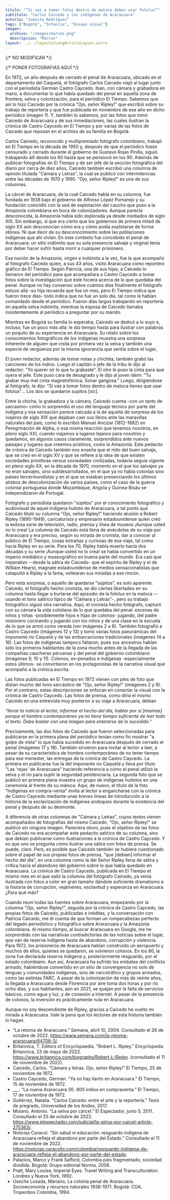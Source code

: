 ```yaml
---
titulo: "“Si vas a tomar fotos dentro de maloca debes usar fotolux”"
subtitulo: "Carlos Caicedo y los indígenas de Araracuara"
autoria: "Juanita Rodríguez"
tags: ["Bogotá", "Infancia", "Ensayo visual"]
imagen:
  archivo: "/images/marcos.png"
  descripcion: "Marcos"
layout: ../../layouts/LongArticleLayout.astro
---
```


{/* NO MODIFICAR */}

{/* PONER FOTOGRAFIAS AQUÍ */}

En 1972, un año después de cerrado el penal de Araracuara, ubicado en el departamento del Caquetá, el fotógrafo Carlos Caicedo viajó al lugar junto con el periodista Germán Castro Caycedo. Iban, con cámara y grabadora en mano, a documentar lo que había quedado del penal en aquella zona de frontera, selva y colonización, para el periódico El Tiempo. Sabemos que así lo hizo Caicedo por la crónica "Ojo, señor Ripley!" que escribió sobre su trabajo de reportería y que fue publicada en noviembre de ese año en dicho periódico (imagen 1). Y, también lo sabemos, por las fotos que tomó Caicedo de Araracuara y de sus inmediaciones, las cuales ilustran la crónica de Castro Caycedo en El Tiempo y por varias de las fotos de Caicedo que reposan en el archivo de su familia en Bogotá.

<Fotografia
  foto={bicicletas}
  titulo="Figura 1"
  descripcion="Detalle de la columna ”Ojo, señor Ripley!” de Carlos Caicedo. Publicada en El Tiempo, 25 de noviembre de 1972, 8A. Archivo Familia Caicedo."
/>

Carlos Caicedo, reconocido y multipremiado fotógrafo colombiano, trabajó en El Tiempo en la década de 1950 y, después de que el periódico fuese censurado y cerrado durante el gobierno de Gustavo Rojas Pinilla, siguió trabajando allí desde los 60 hasta que se pensionó en los 90. Además de publicar fotografías en El Tiempo y de ser jefe de la sección fotográfica del diario por cerca de diez años, Caicedo también escribió una columna de opinión titulada "Cámara y Letras", la cual se publicó con intermitencias entre las décadas de 1970 y 1990. "Ojo, señor Ripley!" es una de sus columnas.

La cárcel de Araracuara, de la cual Caicedo habla en su columna, fue fundada en 1938 bajo el gobierno de Alfonso López Pumarejo y su fundación coincidió con la sed de explotación del caucho que puso a la Amazonía colombiana en boca de colonizadores. Aunque parecía desconocida, la Amazonía había sido explorada ya desde mediados de siglo XIX. Sin embargo, sí que era cierto que los gobiernos de primera mitad de siglo XX aún desconocían cómo era y cómo podía explotarse de forma idónea. Ni que decir de su desconocimiento sobre las poblaciones indígenas que ahí vivían. En este contexto fue concebido el penal de Araracuara: un sitio indómito que su sola presencia salvaje y virginal tenía por deber hacer sufrir hasta morir a cualquier prisionero.

Esa noción de la Amazonía, virgen e indómita a la vez, fue la que acompañó al fotógrafo Caicedo quien, a sus 43 años, visitó Araracuara como reportero gráfico de El Tiempo. Según Patricia<NotaAlPie numero="1" contenido="Patricia Caicedo, entrevista con la autora, Enero 20 de 2023. Agradezco a Patricia y a Felipe Caicedo por darme información sobre el viaje de Carlos Caicedo a Araracuara en 1972 y por permitirnos publicar las fotos, hasta el momento inéditas, que Caicedo tomó del campamento central del antiguo penal." />, una de sus hijas, a Caicedo lo llamaron del periódico para que acompañara a Castro Caycedo a tomar fotos sobre la investigación que éste hiciera acerca de lo que quedaba del penal. Aunque no hay consenso sobre cuántos días finalmente el fotógrafo estuvo allá -su hija recuerda que fue un mes, pero El Tiempo indica que fueron trece días- todo indica que no fue un solo día, tal como le habían comandado desde el periódico. Fueron días largos trabajando en reportería en aquella selva indómita, mientras la esposa de Caicedo llamaba insistentemente al periódico a preguntar por su marido.

Mientras en Bogotá su familia lo esperaba, Caicedo se dedicó a lo suyo e, incluso, fue un poco más allá: le dio tiempo hasta para ilustrar con palabras un poquito de su experiencia en Araracuara. Su relato sobre los conocimientos fotográficos de los indígenas muestra una sorpresa inherente de alguien que visita por primera vez la selva y también una especie de vergüenza por la misma ignorancia que sentía sobre el lugar,

El joven redactor, además de tomar notas y chichita, también grabó las canciones de los indios. Luego el capitán o jefe de la tribu le dijo al redactor: "Yo querer oír lo que tu grabaste". El otro le puso la cinta para que oyera el jefe. Este puso cara de desagrado y le dijo al joven ídem: "Tu grabar muy mal cinta magnetofónica. Sonar gangosa." Luego, dirigiéndose al fotógrafo, le dijo: "Si vas a tomar fotos dentro de maloca tienes que usar fotolux"... Los dos se quedaron supitos [sic].<NotaAlPie numero="2" contenido="Carlos Caicedo, “Cámara y letras. Ojo, señor Ripley!” El Tiempo, 25 de noviembre de 1972, 8A." />

Entre la chicha, la grabadora y la cámara, Caicedo cuenta –con un tanto de sarcasmo– cómo lo sorprendió el uso del lenguaje técnico por parte del indígena y esa sensación parece calcada a la de aquella de sorpresa de los viajeros de siglo XIX que dejaban caer sus libros ante las maravillas naturales del país, como lo escribió Manuel Ancízar (1812-1882) en Peregrinación de Alpha, o esa misma reacción que tenemos nosotros, en pleno siglo XXI, cuando viajamos a lugares lejanos para nosotros y quedamos, en algunos casos claramente, sorprendidos ante nuevos paisajes y lugares que creemos prístinos, como la Amazonía. Este pedacito de crónica de Caicedo también nos enseña que el mito del buen salvaje, que se creó en el siglo XV y que se refiere a la idea de que existen sociedades primitivas versus sociedades civilizadas, todavía seguía vigente en pleno siglo XX, en la década de 1970, momento en el que los salvajes ya no eran salvajes, sino subdesarrollados, en el que ya no había colonias sino países tercermundistas y en el que se estaban presenciando los últimos atisbos de descolonización de varios países, como el caso de la guerra colonial portuguesa donde Mozambique, Angola y Guinea-Bisáu se independizaron de Portugal.

Fotógrafo y periodista quedaron "súpitos" por el conocimiento fotográfico y audiovisual de aquel indígena huitoto de Araracuara, a tal punto que Caicedo tituló su columna "Ojo, señor Ripley!" haciendo alusión a Robert Ripley (1890-1949), caricaturista y empresario estadounidense quien creó la exitosa serie de televisión, radio, prensa y línea de museos ¡Aunque usted no lo crea! La columna de Caicedo está llena de anécdotas de su viaje por Araracuara y era preciso, según su mirada de cronista, dar a conocer al público de El Tiempo, cosas extrañas y curiosas de ese viaje, tal como hacía Ripley en su serie. Para los 70, Ripley había muerto hacía dos décadas y su serie ¡Aunque usted no lo crea! se había convertido en un imperio mediático y museográfico en buena parte del mundo. Era casi que imperativo --desde la sátira de Caicedo- que el espíritu de Ripley y el de William Hearst, magnate estadounidense de medios sensacionalistas que catapultó a Ripley a la fama, voltearan sus miradas a ese rincón.

Pero esta sorpresa, o aquello de quedarse "súpitos", es solo aparente. Caicedo, el fotógrafo hecho cronista, se dio ciertas libertades en su columna hasta llegar a burlarse del episodio de la fotolux en la maloca --usando el tono satírico típico de "Cámara y Letras"-, pero su trabajo fotográfico siguió otra narrativa. Aquí, el cronista hecho fotógrafo, capturó con su cámara la vida cotidiana de lo que quedaba del penal: escenas de niños y niñas -posiblemente hijos e hijas de colonos- jugando, del padre misionero cocinando y jugando con los niños y de una clase en la escuela de lo que se armó como vereda (ver imágenes 2 a 8). También fotografió a Castro Caycedo (imágenes 12 y 13) y tomó varias fotos panorámicas del imponente río Caquetá y de las embarcaciones tradicionales (imágenes 14 a 16). Las fotos de indígenas tampoco faltaron, pues sus ancestros habían sido los primeros habitantes de la zona mucho antes de la llegada de las compañías caucheras peruanas y del penal del gobierno colombiano (imágenes 9, 10 y 11). Colonos, ex-penados e indígenas -especialmente estos últimos- se convirtieron en los protagonistas de la narrativa visual que acompañó a la crónica escrita.

<Fotografia
  foto={bicicletas}
  titulo="Figura 2"
  descripcion='El Tiempo, 15 de noviembre de 1972, 1B. Detalle de la crónica "Ya no hay llanto en Araracuara" de Germán Castro Caycedo y dos fotos a color tomadas por Carlos Caicedo de Araracuara.'
/>

<Fotografia
  foto={bicicletas}
  titulo="Figuras 3 y 4"
  descripcion="Izquierda: Detalle de foto. El Tiempo, 15 de noviembre de 1972, 1B. Derecha: Foto de niñas jugando en el antiguo penal. Carlos Caicedo, sin título, c. 1972. Archivo familia Caicedo."
/>

<Fotografia
  foto={bicicletas}
  titulo="Figuras 5 y 6"
  descripcion="Padre misionero jugando con niños, hijos de colonos y cocinando. Fotos de Carlos Caicedo, c. 1972. Archivo Familia Caicedo."
/>

<Fotografia
  foto={bicicletas}
  titulo="Figuras 7 y 8"
  descripcion="Izquierda: un salón al interior de la escuela en Araracuara. Derecha: La escuela. Fotos de Carlos Caicedo, c. 1972. Archivo Familia Caicedo."
/>

<Fotografia
  foto={bicicletas}
  titulo="Figuras 9, 10 y 11"
  descripcion="El Tiempo, 17 de noviembre de 1972, 1C. Detalles de las fotos a color de Carlos Caicedo y de la crónica “800 indios en compraventa” de Germán Castro Caycedo."
/>

<Fotografia
  foto={bicicletas}
  titulo="Figuras 12 y 13"
  descripcion='Fotos tomadas por Carlos Caicedo Germán Castro Caycedo en Araracuara, c. 1972. Sin título. Machote de libro manuscrito “Carlos Caicedo Reportero gráfico 1927-2015 Bogotá Colombia Tomo I", Archivo Familia Caicedo'
/>

<Fotografia
  foto={bicicletas}
  titulo="Figura 14"
  descripcion="El río Caquetá en fotos de Caicedo. El Tiempo, 17 de noviembre de 1972, 1C. Detalle de foto y pie de foto."
/>

<Fotografia
  foto={bicicletas}
  titulo="Figuras 15 y 16"
  descripcion='Izquierda: foto del río Caquetá por Araracuara. Carlos Caicedo. Sin título, c- 1972. Machote de libro manuscrito “Carlos Caicedo Reportero gráfico 1927-2015 Bogotá Colombia Tomo I", Archivo Familia Caicedo. Derecha: la misma foto publicada en El Tiempo, Lecturas Dominicales, 26 de noviembre de 1972, como parte de la crónica “Los peces ’parlantes’ del Amazonas,” de Josué Muñoz Quevedo.'
/>

Las fotos publicadas en El Tiempo en 1972 vienen con pies de foto que distan mucho del tono sarcástico de "Ojo, señor Ripley!" (imágenes 2 y 9). Por el contrario, estas descripciones se enfocan en conectar la visual con la crónica de Castro Caycedo. Las fotos de prensa, como diría el mismo Caicedo en una entrevista muy posterior a su viaje a Araracuara, debían

_“llevar la noticia al lector, informar el hecho del día, hablar por sí [mismas] porque el hombre contemporáneo ya no tiene tiempo suficiente de leer todo el texto. Debe bastar con una imagen para enterarse de lo sucedido.”_<NotaAlPie numero="3" contenido="Parafraseo de palabras de Carlos Caicedo en entrevista concedida a Susana Vargas de El Tiempo. Susana Vargas, “Maestros hablan de su profesión,” El Tiempo, 20 de junio de 1981, 6D." />

Precisamente, las dos fotos de Caicedo que fueron seleccionadas para publicarse en la primera plana del periódico tenían como fin mostrar "a golpe de vista" lo que había sucedido en Araracuara después de cerrado el penal (imágenes 17 y 18). También sirvieron para invitar al lector a leer, a pesar de su característica de hombre contemporáneo de no tener tiempo para ese menester, las entregas de la crónica de Castro Caycedo. La primera en publicarse fue la del imponente río Caquetá y lleva por título "Las 'rejas' de Araracuara" haciendo referencia a cómo el penal utilizó la selva y el río para suplir la seguridad penitenciaria. La segunda foto que se publicó en primera plana muestra un grupo de indígenas huitotos en una ceremonia al frente de su maloca. Aquí, de nuevo, el título de la foto "Indígenas en compra-venta" invita al lector a engancharse con la crónica de Castro Caycedo mediante unas breves líneas de introducción a la historia de la esclavización de indígenas andoques durante la existencia del penal y después de su desmonte.

<Fotografia
  foto={bicicletas}
  titulo="Figuras 17 y 18"
  descripcion=" Izquierda: Foto a color de Carlos Caicedo. Detalle. “Las ‘rejas’ de Araracuara,” El Tiempo, 15 de noviembre de 1972, 1A. Derecha: Foto a color de Carlos Caicedo. Detalle. “Indígenas en compra-venta,” El Tiempo, 17 de noviembre de 1972, 1A."
/>

A diferencia de otras columnas de "Cámara y Letras", cuyos textos vienen acompañados de fotografías del mismo Caicedo, "Ojo, señor Ripley!" se publicó sin ninguna imagen. Pareciera obvio, pues el objetivo de las fotos de Caicedo no era acompañar este pedacito satírico de su columna, sino que debían publicarse como ilustraciones a la crónica de Castro Caycedo. Y es que uno se pregunta cómo ilustrar una sátira con fotos de prensa. Se puede, claro. Pero, es posible que Caicedo también se hubiera cuestionado sobre el papel de sus propias fotos de prensa, "que [debían] informar el hecho del día", en una columna como la del Señor Ripley llena de sátira y crítica hacia el abandono del gobierno sobre lo que había quedado en Araracuara. La crónica de Castro Caycedo, publicada en El Tiempo el mismo mes en el que salió la columna del fotógrafo Caicedo, ya venía ilustrada con fotos a color en gran tamaño dándole suficiente dramatismo a la historia de corrupción, vejámenes, esclavitud y esperanza en Araracuara. ¿Para qué más?

Cuando reuní todas las fuentes sobre Araracuara, empezando por la columna "Ojo, señor Ripley!", seguida por la crónica de Castro Caycedo, las propias fotos de Caicedo, publicadas e inéditas, y la conversación con Patricia Caicedo, me di cuenta de que forman un rompecabezas perfecto del legado periodístico y fotográfico sobre Araracuara y la Amazonía colombiana. Al mismo tiempo, al buscar Araracuara en Google, me he sorprendido con las narrativas contradictorias de las noticias sobre el lugar, que van de reserva indígena hasta de abandono, corrupción y violencia. Para 1972, los prisioneros de Araracuara habían construido un aeropuerto y muchos de ellos, quienes se quedaron, se volvieron colonos. En los 80, la zona fue declarada reserva indígena y, posteriormente resguardo, por el estado colombiano. Aun así, Araracuara ha sufrido los embates del conflicto armado, habiéndose convertido en un sitio de convergencia no solo de lenguas y comunidades indígenas, sino de narcotráfico y grupos armados, como las extintas FARC. A pesar de la colonización de más de veinte años, la llegada a Araracuara desde Florencia por aire toma dos horas y por río ocho días, y sus habitantes, aún en 2021, se quejan por la falta de servicios básicos, como agua y luz, y de conexión a Internet. A pesar de la presencia de colonos, la inversión es prácticamente nula en Araracuara.

Aunque no soy descendiente de Ripley, gracias a Caicedo he vuelto mi mirada a Araracuara. Vale la pena que los lectores de esta historia también lo hagan.

<Final />

<Bibliografia />

- “La retoma de Araracuara.” Semana, abril 10, 2004. Consultado el 26 de octubre de 2022. https://www.semana.com/la-retoma-araracuara/64708-3/.
- Britannica, T. Editors of Encyclopaedia. "Robert L. Ripley." Encyclopedia Britannica, 23 de mayo de 2022. https://www.britannica.com/biography/Robert-L-Ripley. (consultado el 11 de noviembre de 2022).
- Caicedo, Carlos. “Cámara y letras. Ojo, señor Ripley!” El Tiempo, 25 de noviembre de 1972.
- Castro Caycedo, Germán. “Ya no hay llanto en Araracuara.” El Tiempo, 15 de noviembre de 1972.
- \_\_\_. “La nueva Araracuara (II). 800 indios en compraventa.” El Tiempo, 17 de noviembre de 1972.
- Gutiérrez, Natalia. “Carlos Caicedo: entre el arte y la reportería.” Tesis de pregrado, Universidad de los Andes, 2017.
- Molano, Antonio. “La selva por cárcel.” El Espectador, junio 5, 2011. Consultado el 25 de octubre de 2022. https://www.elespectador.com/judicial/la-selva-por-carcel-article-275363/.
- Noticias Caracol. “Sin salud ni educación: resguardo indígena de Araracuara refleja el abandono por parte del Estado.” Consultado el 11 de noviembre de 2022. https://noticias.caracoltv.com/colombia/resguardo-indigena-de-araracuara-refleja-el-abandono-por-parte-del-estado.
- Palacios, Marco y Frank Safford, Colombia país fragmentado, sociedad dividida. Bogotá: Grupo editorial Norma, 2006.
- Pratt, Mary Louise, Imperial Eyes. Travel Writing and Transculturation. Londres y Nueva York, 1992.
- Useche Losada, Mariano, La colonia penal de Araracuara. Socioeconomía y recursos naturales 1938-1971. Bogotá: COA, Tropenbos Colombia, 1994.
